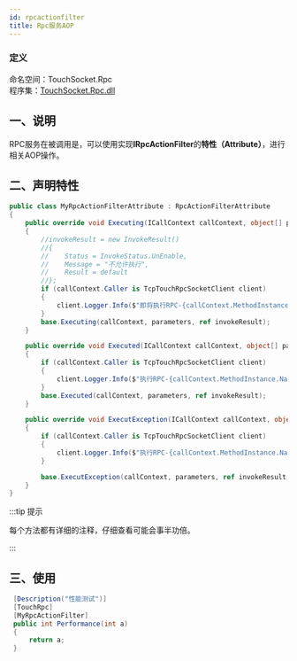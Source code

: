 ```yaml
---
id: rpcactionfilter
title: Rpc服务AOP
---
```


### 定义

命名空间：TouchSocket.Rpc <br/>
程序集：[TouchSocket.Rpc.dll](https://www.nuget.org/packages/TouchSocket.Rpc)


## 一、说明

RPC服务在被调用是，可以使用实现**IRpcActionFilter**的**特性（Attribute）**，进行相关AOP操作。

## 二、声明特性

```csharp
public class MyRpcActionFilterAttribute : RpcActionFilterAttribute
{
    public override void Executing(ICallContext callContext, object[] parameters, ref InvokeResult invokeResult)
    {
        //invokeResult = new InvokeResult()
        //{
        //    Status = InvokeStatus.UnEnable,
        //    Message = "不允许执行",
        //    Result = default
        //};
        if (callContext.Caller is TcpTouchRpcSocketClient client)
        {
            client.Logger.Info($"即将执行RPC-{callContext.MethodInstance.Name}");
        }
        base.Executing(callContext, parameters, ref invokeResult);
    }

    public override void Executed(ICallContext callContext, object[] parameters, ref InvokeResult invokeResult)
    {
        if (callContext.Caller is TcpTouchRpcSocketClient client)
        {
            client.Logger.Info($"执行RPC-{callContext.MethodInstance.Name}完成，状态={invokeResult.Status}");
        }
        base.Executed(callContext, parameters, ref invokeResult);
    }

    public override void ExecutException(ICallContext callContext, object[] parameters, ref InvokeResult invokeResult, Exception exception)
    {
        if (callContext.Caller is TcpTouchRpcSocketClient client)
        {
            client.Logger.Info($"执行RPC-{callContext.MethodInstance.Name}异常，信息={invokeResult.Message}");
        }

        base.ExecutException(callContext, parameters, ref invokeResult, exception);
    }
}
```

:::tip 提示

每个方法都有详细的注释，仔细查看可能会事半功倍。

:::  


## 三、使用

```csharp
 [Description("性能测试")]
 [TouchRpc]
 [MyRpcActionFilter]
 public int Performance(int a)
 {
     return a;
 }
```